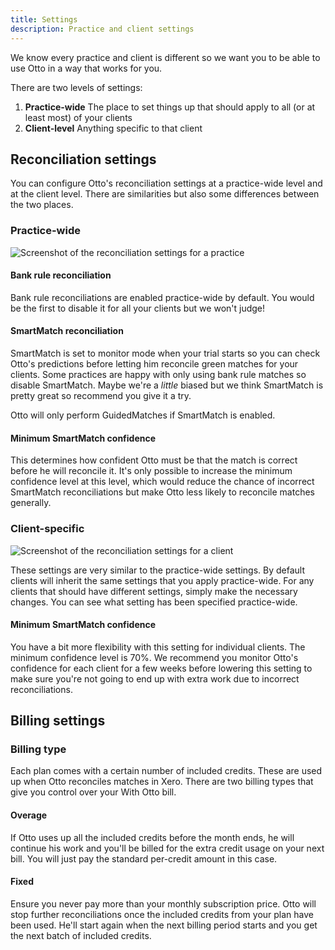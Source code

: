 ```yaml
---
title: Settings
description: Practice and client settings
---
```



We know every practice and client is different so we want you to be able to use Otto in a way that works for you.

There are two levels of settings:
1. **Practice-wide** The place to set things up that should apply to all (or at least most) of your clients
2. **Client-level** Anything specific to that client

## Reconciliation settings
You can configure Otto's reconciliation settings at a practice-wide level and at the client level. There are similarities but also some differences between the two places.

### Practice-wide
<Image src={practiceReconciliationSettingsImage} alt="Screenshot of the reconciliation settings for a practice" />

#### Bank rule reconciliation
Bank rule reconciliations are enabled practice-wide by default. You would be the first to disable it for all your clients but we won't judge!

#### SmartMatch reconciliation
SmartMatch is set to monitor mode when your trial starts so you can check Otto's predictions before letting him reconcile green matches for your clients. Some practices are happy with only using bank rule matches so disable SmartMatch. Maybe we're a *little* biased but we think SmartMatch is pretty great so recommend you give it a try.

<Aside type="caution">
    Otto will only perform GuidedMatches if SmartMatch is enabled.
</Aside>

#### Minimum SmartMatch confidence
This determines how confident Otto must be that the match is correct before he will reconcile it. It's only possible to increase the minimum confidence level at this level, which would reduce the chance of incorrect SmartMatch reconciliations but make Otto less likely to reconcile matches generally.

### Client-specific
<Image src={clientReconciliationSettingsImage} alt="Screenshot of the reconciliation settings for a client" />

These settings are very similar to the practice-wide settings. By default clients will inherit the same settings that you apply practice-wide. For any clients that should have different settings, simply make the necessary changes. You can see what setting has been specified practice-wide.

#### Minimum SmartMatch confidence
You have a bit more flexibility with this setting for individual clients. The minimum confidence level is 70%. We recommend you monitor Otto's confidence for each client for a few weeks before lowering this setting to make sure you're not going to end up with extra work due to incorrect reconciliations.

## Billing settings
### Billing type
Each plan comes with a certain number of included credits. These are used up when Otto reconciles matches in Xero. There are two billing types that give you control over your With Otto bill.

#### Overage
If Otto uses up all the included credits before the month ends, he will continue his work and you'll be billed for the extra credit usage on your next bill. You will just pay the standard per-credit amount in this case.

#### Fixed
Ensure you never pay more than your monthly subscription price. Otto will stop further reconciliations once the included credits from your plan have been used. He'll start again when the next billing period starts and you get the next batch of included credits.

<Aside type="tip" title="Related pages">

</Aside>
